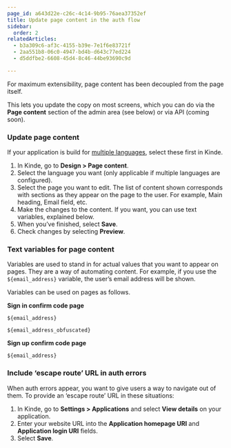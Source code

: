```yaml
---
page_id: a643d22e-c26c-4c14-9b95-76aea37352ef
title: Update page content in the auth flow
sidebar:
  order: 2
relatedArticles:
  - b3a309c6-af3c-4155-b39e-7e1f6e83721f
  - 2aa551b8-06c0-4947-bd4b-d643c77ed224
  - d5ddfbe2-6608-45d4-8c46-44be93690c9d

---
```


For maximum extensibility, page content has been decoupled from the page itself. 

This lets you update the copy on most screens, which you can do via the **Page content** section of the admin area (see below) or via API (coming soon).

### Update page content

If your application is build for [multiple languages](https://docs.kinde.com/design/pages/internationalization), select these first in Kinde. 

1. In Kinde, go to **Design > Page content**.
2. Select the language you want (only applicable if multiple languages are configured).
3. Select the page you want to edit. The list of content shown corresponds with sections as they appear on the page to the user. For example, Main heading, Email field, etc.
4. Make the changes to the content. If you want, you can use text variables, explained below.
5. When you’ve finished, select **Save**. 
6. Check changes by selecting **Preview**.

### Text variables for page content

Variables are used to stand in for actual values that you want to appear on pages. They are a way of automating content. For example, if you use the `${email_address}` variable, the user’s email address will be shown.

Variables can be used on pages as follows. 

**Sign in confirm code page**

`${email_address}`

`${email_address_obfuscated}`

**Sign up confirm code page**

`${email_address}`

### Include ‘escape route’ URL in auth errors

When auth errors appear, you want to give users a way to navigate out of them. To provide an ‘escape route’ URL in these situations:

1. In Kinde, go to **Settings > Applications** and select **View details** on your application.
2. Enter your website URL into the **Application homepage URI** and **Application login URI** fields.
3. Select **Save**.
